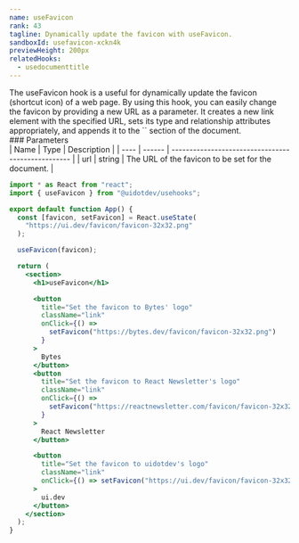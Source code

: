 ```yaml
---
name: useFavicon
rank: 43
tagline: Dynamically update the favicon with useFavicon.
sandboxId: usefavicon-xckn4k
previewHeight: 200px
relatedHooks:
  - usedocumenttitle
---
```



<HookDescription name={frontmatter.name}>
  The useFavicon hook is a useful for dynamically update the favicon (shortcut icon) of a web page. By using this hook, you can easily change the favicon by providing a new URL as a parameter. It creates a new link element with the specified URL, sets its type and relationship attributes appropriately, and appends it to the `<head>` section of the document.
</HookDescription>

<div class="reference">
  ### Parameters

  <div class="table-container">
  | Name | Type   | Description                                        |
  | ---- | ------ | -------------------------------------------------- |
  | url  | string | The URL of the favicon to be set for the document. |
  </div>
</div>

<CodePreview
  sandboxId={frontmatter.sandboxId}
  previewHeight={frontmatter.previewHeight}
/>

<StaticCodeContainer>

```jsx
import * as React from "react";
import { useFavicon } from "@uidotdev/usehooks";

export default function App() {
  const [favicon, setFavicon] = React.useState(
    "https://ui.dev/favicon/favicon-32x32.png"
  );

  useFavicon(favicon);

  return (
    <section>
      <h1>useFavicon</h1>

      <button
        title="Set the favicon to Bytes' logo"
        className="link"
        onClick={() =>
          setFavicon("https://bytes.dev/favicon/favicon-32x32.png")
        }
      >
        Bytes
      </button>
      <button
        title="Set the favicon to React Newsletter's logo"
        className="link"
        onClick={() =>
          setFavicon("https://reactnewsletter.com/favicon/favicon-32x32.png")
        }
      >
        React Newsletter
      </button>

      <button
        title="Set the favicon to uidotdev's logo"
        className="link"
        onClick={() => setFavicon("https://ui.dev/favicon/favicon-32x32.png")}
      >
        ui.dev
      </button>
    </section>
  );
}
```

</StaticCodeContainer>
